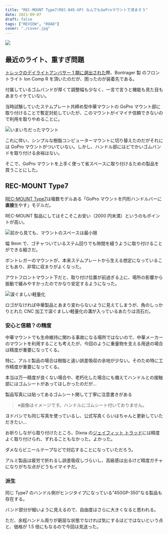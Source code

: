 ```yaml
---
title: "REC-MOUNT Type7(REC-B45-GP) なんでもGoProマウントで済まそう"
date: 2021-09-07
draft: false
tags: ["REVIEW", "ROAD"]
cover: "./cover.jpg"
---
```


![ ](./cover.jpg)

## 最近のライト、重すぎ問題

[トレックのデイライトアンバサー 1 期に選出された](https://blog.gensobunya.net/post/2021/04/bontrager_light/)際、Bontrager 製 のフロントライト Ion Comp R を頂いたのだが、困ったのが装着先である。

<LinkBox url="https://www.trekbikes.com/jp/ja_JP/%E3%82%A2%E3%82%AF%E3%82%BB%E3%82%B5%E3%83%AA%E3%83%BC/%E3%83%90%E3%82%A4%E3%82%AF%E3%82%A2%E3%82%AF%E3%82%BB%E3%82%B5%E3%83%AA%E3%83%BC/%E8%87%AA%E8%BB%A2%E8%BB%8A%E7%94%A8%E3%83%A9%E3%82%A4%E3%83%88/%E3%83%95%E3%83%AD%E3%83%B3%E3%83%88%E3%83%A9%E3%82%A4%E3%83%88/bontrager-ion-comp-r-front-bike-light/p/30762/?colorCode=grey" />

付属しているゴムバンドが厚くて調整幅も少なく、一言で言うと機能も見た目もあまりイケていない。

当時試験していたステムプレート共締め型中華マウントの GoPro マウント部に取り付けることで暫定対処していたが、このマウントがイマイチ信頼できないので利用を取りやめることに。

![いまいちだったマウント](./gopro_mount.jpg)

これに伴い、シンプルな樹脂コンピューターマウントに切り替えたのだがそれには GoPro マウントがついていない。しかし、ハンドル部にはどでかいゴムバンドを取り付ける余裕はない。

そこで、GoPro マウントを上手く使って省スペースに取り付けるための製品を買うことにした。

## REC-MOUNT Type7

[REC-MOUNT Type7](https://amzn.to/3DRMo23)は複数モデルある「GoPro マウントを円形ハンドルバーに**直接**生やす」モデルだ。

<LinkBox url="https://www.amazon.co.jp/dp/B00HU3LCOS/" isAmazonLink />

REC-MOUNT 製品にしてはそこそこお安い（2000 円未満）というのもポイントが高い。

![前から見ても、マウントのスペースは最小限](./front.jpg)

幅 9mm で、ゴチャついているステム回りでも隙間を縫うように取り付けることができる細さだ。

ボントレガーのマウントが、本来ステムプレートから生える想定になっていることもあり、非常に収まりがよくなった。

アウトフロントマウント下だと、取り付け位置が前過ぎる上に、場所の影響から振動で緩みやすかったのでかなり安定するようになった。

![涙ぐましい軽量化](./cnc.jpg)

ロゴがなければ中華製品とあまり変わらないように見えてしまうが、角のしっかりとれた CNC 加工で涙ぐましい軽量化の溝が入っているあたりは流石だ。

### 安心と信頼？の精度

中華マウントでも生命維持に関わる事故になる場所ではないので、中華メーカーのマウントを利用することも考えたが、今回のように重量物を支える用途の場合は精度が重要になってくる。

特に、アルミ製品の場合は樹脂と違い誤差吸収の余地が少ない。そのため特に工作精度が重要になってくる。

本当は万一精度が良くない場合や、老朽化した場合にも備えてハンドルとの接触部にはゴムシートがあってほしかったのだが…

製品写真には貼ってあるゴムシート関して丁寧に注意書きがある

> ※画像はイメージです。ハンドルにゴムシート付いておりません。

<LinkBox url="https://www.amazon.co.jp/dp/B00HU3LCOS/" isAmazonLink />

ヨドバシでも同じ写真を使っているし、公式写真くらいはちゃんと更新していただきたい…

お祈りしながら取り付けたところ、Dixna の[ジェイフィット トラッド](https://amzn.to/3DPRtrL)には精度よく取り付けられ、ずれることもなかった。よかった。

<LinkBox url="https://www.amazon.co.jp/dp/B00UWB6ZSI/" isAmazonLink />

ダメならビニールテープなどで対応することになっていただろう。

アルミ製品は疲労で折れるし誤差吸収しづらいし、高級感は出るけど精度ガチャになりがちな点がどうもイマイチだ。

### 派生

同じ Type7 のハンドル側がヒンジタイプになっている"450GP-350"なる製品も存在する。

<LinkBox url="https://www.amazon.co.jp/dp/B085444YVV/" isAmazonLink />

バンド部分が細いように見えるので、自由度はさらに大きくなると思われる。

ただ、余程ハンドル周りが窮屈な状態でなければ気にするほどではないという点と、価格が 1.5 倍にもなるので今回は見送った。
